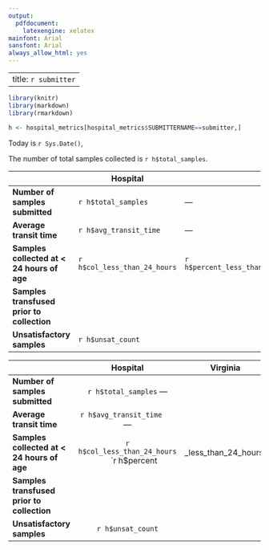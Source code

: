 ```yaml
---
output:
  pdfdocument:
    latexengine: xelatex
mainfont: Arial
sansfont: Arial
always_allow_html: yes
---
```

---
title: `r submitter`
---

```r
library(knitr)
library(markdown)
library(rmarkdown)
```


```r
h <- hospital_metrics[hospital_metrics$SUBMITTERNAME==submitter,]
```


Today is `r Sys.Date()`,

The number of total samples collected is `r h$total_samples`.

|                                   | Hospital || Virginia |
| ----------------------------------|------|------|-----------|
| **Number of samples submitted**            | `r h$total_samples`          | ---                              | VA 1 |
| **Average transit time**                   | `r h$avg_transit_time`       | ---                              | VA 2 |
| **Samples collected at < 24 hours of age** | `r h$col_less_than_24_hours` | `r h$percent_less_than_24_hours` | VA 3 |
| **Samples transfused prior to collection** |                              |                                  |      |
| **Unsatisfactory samples**                 | `r h$unsat_count`            |                                  |      |

                                                                                  Hospital                                       Virginia
-------------------------------------------------  ---------------------------------------------------------------------        ----------
**Number of samples submitted**                        `r h$total_samples`       ---
**Average transit time**                               `r h$avg_transit_time` &nbsp;&nbsp;&nbsp;&nbsp;&nbsp;        --- 
**Samples collected at < 24 hours of age**             `r h$col_less_than_24_hours` &nbsp;&nbsp;&nbsp;&nbsp;&nbsp;  `r h$percent_less_than_24_hours`
**Samples transfused prior to collection**
**Unsatisfactory samples**                             `r h$unsat_count`
-------------------------------------------------   ---------------------------------------------------------------------       ----------


